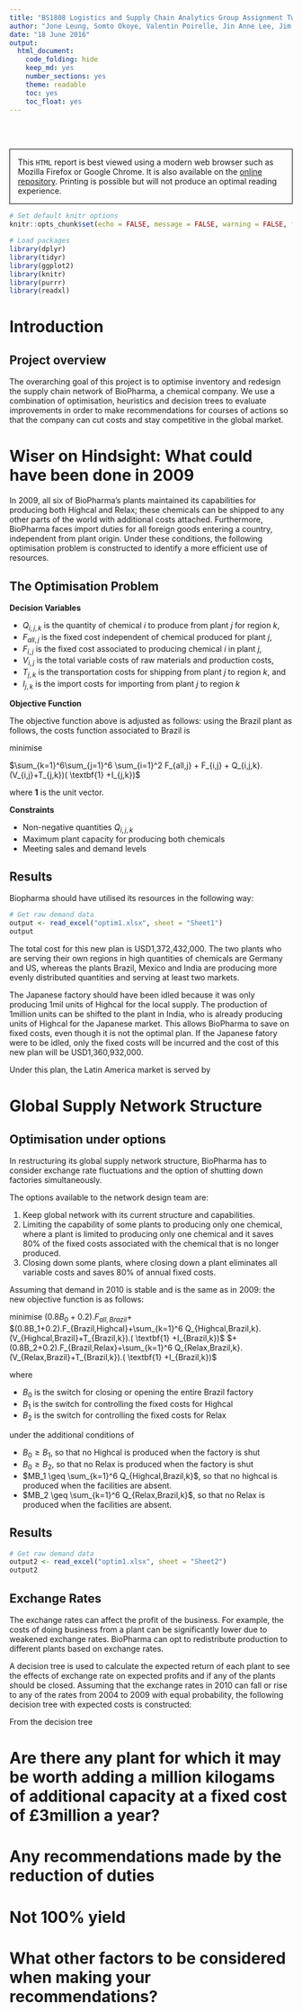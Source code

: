```yaml
---
title: "BS1808 Logistics and Supply Chain Analytics Group Assignment Two"
author: "Jone Leung, Somto Okoye, Valentin Poirelle, Jin Anne Lee, Jim Leach, Niccolo Valerio"
date: "18 June 2016"
output:
  html_document:
    code_folding: hide
    keep_md: yes
    number_sections: yes
    theme: readable
    toc: yes
    toc_float: yes
---
```


<br>
<br>
<p style="border:1.5px; border-style:solid; border-color:#000000; padding: 1em;"> This `HTML` report is best viewed using a modern web browser such as Mozilla Firefox or Google Chrome. It is also available on the [online repository](https://github.com/Jim89/lsca_group). Printing is possible but will not produce an optimal reading experience.</p>

```r
# Set default knitr options
knitr::opts_chunk$set(echo = FALSE, message = FALSE, warning = FALSE, fig.align = "center")

# Load packages
library(dplyr)
library(tidyr)
library(ggplot2)
library(knitr)
library(purrr)
library(readxl)
```

# Introduction

## Project overview

The overarching goal of this project is to optimise inventory and redesign the supply chain network of BioPharma, a chemical company. We use a combination of optimisation, heuristics and decision trees to evaluate improvements in order to make recommendations for courses of actions so that the company can cut costs and stay competitive in the global market.

# Wiser on Hindsight: What could have been done in 2009

In 2009, all six of BioPharma's plants maintained its capabilities for producing both Highcal and Relax; these chemicals can be shipped to any other parts of the world with additional costs attached. Furthermore, BioPharma faces import duties for all foreign goods entering a country, independent from plant origin. Under these conditions, the following optimisation problem is constructed to identify a more efficient use of resources.

## The Optimisation Problem

__Decision Variables__

* $Q_{i,j,k}$ is the quantity of chemical $i$ to produce from plant $j$ for region $k$,
* $F_{all,j}$ is the fixed cost independent of chemical produced for plant $j$,
* $F_{i,j}$ is the fixed cost associated to producing chemical $i$ in plant $j$,
* $V_{i,j}$ is the total variable costs of raw materials and production costs,
* $T_{j,k}$ is the transportation costs for shipping from plant $j$ to region $k$, and
* $I_{j,k}$ is the import costs for importing from plant $j$ to region $k$

__Objective Function__

The objective function above is adjusted as follows: using the Brazil plant as follows, the costs function associated to Brazil is

minimise 

$\sum_{k=1}^6\sum_{j=1}^6 \sum_{i=1}^2 F_{all,j} + F_{i,j} + Q_{i,j,k}.(V_{i,j}+T_{j,k})( \textbf{1} +I_{j,k})$

where $\textbf{1}$ is the unit vector.

__Constraints__

* Non-negative quantities $Q_{i,j,k}$
* Maximum plant capacity for producing both chemicals
* Meeting sales and demand levels 

## Results

Biopharma should have utilised its resources in the following way:

```r
# Get raw demand data
output <- read_excel("optim1.xlsx", sheet = "Sheet1")
output

```
The total cost for this new plan is USD1,372,432,000. The two plants who are serving their own regions in high quantities of chemicals are Germany and US, whereas the plants Brazil, Mexico and India are producing more evenly distributed quantities and serving at least two markets. 

The Japanese factory should have been idled because it was only producing 1mil units of Highcal for the local supply. The production of 1million units can be shifted to the plant in India, who is already producing units of Highcal for the Japanese market. This allows BioPharma to save on fixed costs, even though it is not the optimal plan. If the Japanese fatory were to be idled, only the fixed costs will be incurred and the cost of this new plan will be USD1,360,932,000.


Under this plan, the Latin America market is served by 

# Global Supply Network Structure

## Optimisation under options
In restructuring its global supply network structure, BioPharma has to consider exchange rate fluctuations and the option of shutting down factories simultaneously. 

The options available to the network design team are:

1. Keep global network with its current structure and capabilities.
2. Limiting the capability of some plants to producing only one chemical, where a plant is limited to producing only one chemical and it saves 80% of the fixed costs associated with the chemical that is no longer produced.
3. Closing down some plants, where closing down a plant eliminates all variable costs and saves 80% of annual fixed costs.

Assuming that demand in 2010 is stable and is the same as in 2009: the new objective function is as follows:

minimise $(0.8B_0+0.2).F_{all,Brazil}+$
$(0.8B_1+0.2).F_{Brazil,Highcal}+\sum_{k=1}^6 Q_{Highcal,Brazil,k}.(V_{Highcal,Brazil}+T_{Brazil,k}).( \textbf{1} +I_{Brazil,k})$
$+(0.8B_2+0.2).F_{Brazil,Relax}+\sum_{k=1}^6 Q_{Relax,Brazil,k}.(V_{Relax,Brazil}+T_{Brazil,k}).( \textbf{1} +I_{Brazil,k})$

where 

* $B_0$ is the switch for closing or opening the entire Brazil factory
* $B_1$ is the switch for controlling the fixed costs for Highcal 
* $B_2$ is the switch for controlling the fixed costs for Relax 

under the additional conditions of

* $B_0 \geq B_1$, so that no Highcal is produced when the factory is shut
* $B_0 \geq B_2$, so that no Relax is produced when the factory is shut
* $MB_1 \geq \sum_{k=1}^6 Q_{Highcal,Brazil,k}$, so that no highcal is produced when the facilities are absent.
* $MB_2 \geq \sum_{k=1}^6 Q_{Relax,Brazil,k}$, so that no Relax is produced when the facilities are absent.

## Results

```r
# Get raw demand data
output2 <- read_excel("optim1.xlsx", sheet = "Sheet2")
output2

```

## Exchange Rates

The exchange rates can affect the profit of the business. For example, the costs of doing business from a plant can be significantly lower due to weakened exchange rates. BioPharma can opt to redistribute production to different plants based on exchange rates. 

A decision tree is used to calculate the expected return of each plant to see the effects of exchange rate on expected profits and if any of the plants should be closed. Assuming that the exchange rates in 2010 can fall or rise to any of the rates from 2004 to 2009 with equal probability, the following decision tree with expected costs is constructed: 

From the decision tree


# Are there any plant for which it may be worth adding a million kilogams of additional capacity at a fixed cost of £3million a year?


# Any recommendations made by the reduction of duties


# Not 100% yield


# What other factors to be considered when making your recommendations?
